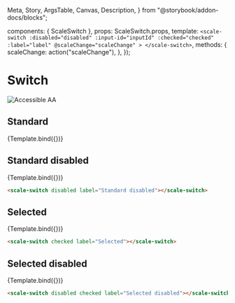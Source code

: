   Meta,
  Story,
  ArgsTable,
  Canvas,
  Description,
} from "@storybook/addon-docs/blocks";

<Meta title="Components/Switch" component={ScaleSwitch} />

  components: { ScaleSwitch },
  props: ScaleSwitch.props,
  template: `
    <scale-switch
      :disabled="disabled"
      :input-id="inputId"
      :checked="checked"
      :label="label"
      @scaleChange="scaleChange"
    >
    </scale-switch>
  `,
  methods: {
    scaleChange: action("scaleChange"),
  },
});

<div
  style={{
    display: "inline-flex",
    alignItems: "center",
    justifyContent: "space-between",
    width: "100%",
  }}
>
  <h1>Switch</h1>
  <img src="assets/aa.png" alt="Accessible AA" />
</div>

## Standard

<Canvas withSource="none">
  <Story
    name="Standard"
    args={{
      label: "Standard",
    }}
  >
    {Template.bind({})}
  </Story>
</Canvas>

<ArgsTable story="Standard" />

## Standard disabled

<Canvas withSource="none">
  <Story
    name="Standard disabled"
    args={{
      disabled: true,
      label: "Standard disabled",
    }}
  >
    {Template.bind({})}
  </Story>
</Canvas>

```html
<scale-switch disabled label="Standard disabled"></scale-switch>
```

## Selected

<Canvas withSource="none">
  <Story
    name="Selected"
    args={{
      checked: true,
      label: "Selected",
    }}
  >
    {Template.bind({})}
  </Story>
</Canvas>

```html
<scale-switch checked label="Selected"></scale-switch>
```

## Selected disabled

<Canvas withSource="none">
  <Story
    name="Selected disabled"
    args={{
      disabled: true,
      checked: true,
      label: "Selected disabled",
    }}
  >
    {Template.bind({})}
  </Story>
</Canvas>

```html
<scale-switch disabled checked label="Selected disabled"></scale-switch>
```
